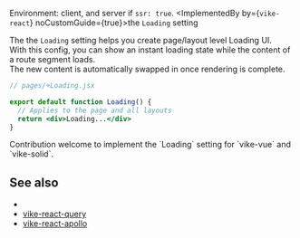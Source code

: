 
Environment: client, and server if <Link href="/ssr">`ssr: true`</Link>.
<ImplementedBy by={<code>vike-react</code>} noCustomGuide={true}>the `Loading` setting</ImplementedBy>

The the `Loading` setting helps you create page/layout level Loading UI.<br/>
With this config, you can show an instant loading state while the content of a route segment loads.<br/>
The new content is automatically swapped in once rendering is complete.


```jsx
// pages/+Loading.jsx

export default function Loading() {
  // Applies to the page and all layouts
  return <div>Loading...</div>
}
```

<Contribution>
  Contribution welcome to implement the `Loading` setting for `vike-vue` and `vike-solid`.
</Contribution>


## See also

- <Link href="/LoadingComponent" />
- [vike-react-query](https://github.com/vikejs/vike-react/tree/main/packages/vike-react-query#readme)
- [vike-react-apollo](https://github.com/vikejs/vike-react/tree/main/packages/vike-react-apollo#readme)
